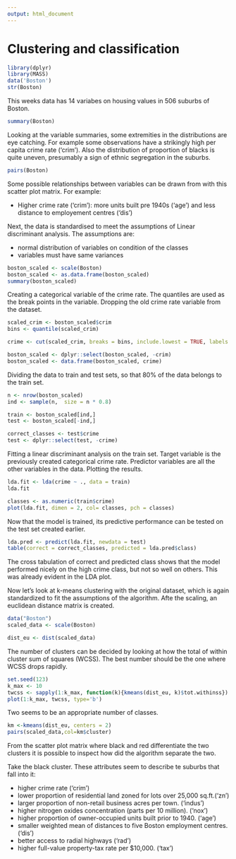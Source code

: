 ```yaml
---
output: html_document
---
```


# Clustering and classification

```r
library(dplyr)
library(MASS)
data('Boston')
str(Boston)
```

This weeks data has 14 variabes on housing values in 506 suburbs of Boston. 

```r
summary(Boston)

```

Looking at the variable summaries, some extremities in the distributions are eye catching. For example some observations have a strikingly high per capita crime rate ('crim'). Also the distribution of proportion of blacks is quite uneven, presumably a sign of ethnic segregation in the suburbs. 

```r
pairs(Boston)
```

Some possible relationships between variables can be drawn from with this scatter plot matrix. For example:

- Higher crime rate ('crim'):  more units built pre 1940s ('age') and less distance to employement centres ('dis') 

Next, the data is standardised to meet the assumptions of Linear discriminant analysis.
The assumptions are:

- normal distribution of variables on condition of the classes
- variables must have same variances


```r
boston_scaled <- scale(Boston)
boston_scaled <- as.data.frame(boston_scaled)
summary(boston_scaled)
```


Creating a categorical variable of the crime rate. The quantiles are used as the break points in the variable. Dropping the old crime rate variable from the dataset. 


```r
scaled_crim <- boston_scaled$crim
bins <- quantile(scaled_crim)

crime <- cut(scaled_crim, breaks = bins, include.lowest = TRUE, labels = c("low", "med_low", "med-high", "high"))

boston_scaled <- dplyr::select(boston_scaled, -crim)
boston_scaled <- data.frame(boston_scaled, crime)

```


Dividing the data to train and test sets, so that 80% of the data belongs to the train set.


```r
n <- nrow(boston_scaled)
ind <- sample(n,  size = n * 0.8)

train <- boston_scaled[ind,]
test <- boston_scaled[-ind,]

correct_classes <- test$crime
test <- dplyr::select(test, -crime)
```


Fitting a linear discriminant analysis on the train set. Target variable is the previously created categorical crime rate. Predictor variables are all the other variables in the data. Plotting the results.


```r
lda.fit <- lda(crime ~ ., data = train)
lda.fit

classes <- as.numeric(train$crime)
plot(lda.fit, dimen = 2, col= classes, pch = classes)
```


Now that the model is trained, its predictive performance can be tested on the test set created earlier.


```r
lda.pred <- predict(lda.fit, newdata = test)
table(correct = correct_classes, predicted = lda.pred$class)
```


The cross tabulation of correct and predicted class shows that the model performed nicely on the high crime class, but not so well on others. This was already evident in the LDA plot. 

Now let's look at k-means clustering with the original dataset, which is again standardized to fit the assumptions of the algorithm. Afte the scaling, an euclidean distance matrix is created.

```r
data("Boston")
scaled_data <- scale(Boston)

dist_eu <- dist(scaled_data)
```


The number of clusters can be decided by looking at how the total of within cluster sum of squares (WCSS). The best number should be the one where WCSS drops rapidly.


```r
set.seed(123)
k_max <- 10
twcss <- sapply(1:k_max, function(k){kmeans(dist_eu, k)$tot.withinss})
plot(1:k_max, twcss, type='b')
```


Two seems to be an appropriate number of classes. 


```r
km <-kmeans(dist_eu, centers = 2)
pairs(scaled_data,col=km$cluster)
```


From the scatter plot matrix where black and red differentiate the two clusters it is possible to inspect how did the algorithm separate the two.

Take the black cluster. These attributes seem to describe te suburbs that fall into it:

- higher crime rate ('crim')
- lower proportion of residential land zoned for lots over 25,000 sq.ft.('zn')
- larger proportion of non-retail business acres per town. ('indus')
- higher nitrogen oxides concentration (parts per 10 million). ('nox')
- higher proportion of owner-occupied units built prior to 1940. ('age')
- smaller weighted mean of distances to five Boston employment centres.('dis')
- better access to radial highways ('rad')
- higher full-value property-tax rate per \$10,000. ('tax')

